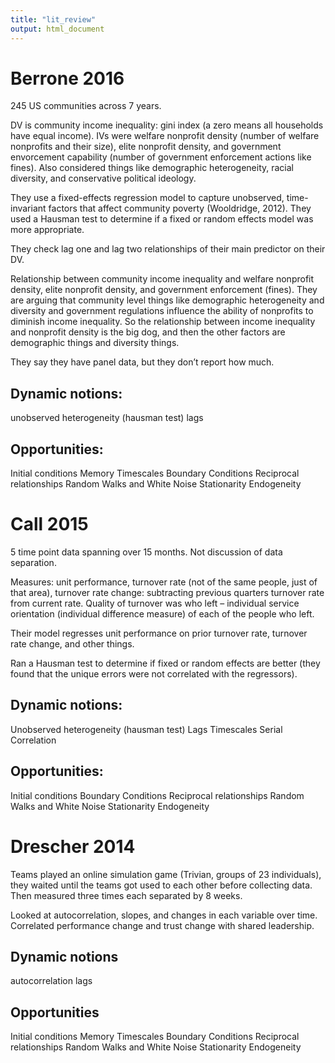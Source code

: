 ```yaml
---
title: "lit_review"
output: html_document
---
```


# Berrone 2016

245 US communities across 7 years.

DV is community income inequality: gini index (a zero means all households have equal income). IVs were welfare nonprofit density (number of welfare nonprofits and their size), elite nonprofit density, and government envorcement capability (number of government enforcement actions like fines). Also considered things like demographic heterogeneity, racial diversity, and conservative political ideology.

They use a fixed-effects regression model to capture unobserved, time-invariant factors that affect community poverty (Wooldridge, 2012). They used a Hausman test to determine if a fixed or random effects model was more appropriate. 

They check lag one and lag two relationships of their main predictor on their DV.

Relationship between community income inequality and welfare nonprofit density, elite nonprofit density, and government enforcement (fines). They are arguing that community level things like demographic heterogeneity and diversity and government regulations influence the ability of nonprofits to diminish income inequality. So the relationship between income inequality and nonprofit density is the big dog, and then the other factors are demographic things and diversity things.

They say they have panel data, but they don't report how much.

## Dynamic notions:

unobserved heterogeneity (hausman test)
lags

## Opportunities:

Initial conditions
Memory
Timescales
Boundary Conditions
Reciprocal relationships
Random Walks and White Noise
Stationarity
Endogeneity


# Call 2015

5 time point data spanning over 15 months. Not discussion of data separation.

Measures: unit performance, turnover rate (not of the same people, just of that area), turnover rate change: subtracting previous quarters turnover rate from current rate. Quality of turnover was who left -- individual service orientation (individual difference measure) of each of the people who left. 

Their model regresses unit performance on prior turnover rate, turnover rate change, and other things.

Ran a Hausman test to determine if fixed or random effects are better (they found that the unique errors were not correlated with the regressors). 

## Dynamic notions:

Unobserved heterogeneity (hausman test)
Lags
Timescales
Serial Correlation

## Opportunities:

Initial conditions
Boundary Conditions
Reciprocal relationships
Random Walks and White Noise
Stationarity
Endogeneity


# Drescher 2014

Teams played an online simulation game (Trivian, groups of 23 individuals), they waited until the teams got used to each other before collecting data. Then measured three times each separated by 8 weeks. 

Looked at autocorrelation, slopes, and changes in each variable over time. Correlated performance change and trust change with shared leadership.

## Dynamic notions

autocorrelation
lags

## Opportunities

Initial conditions
Memory
Timescales
Boundary Conditions
Reciprocal relationships
Random Walks and White Noise
Stationarity
Endogeneity
